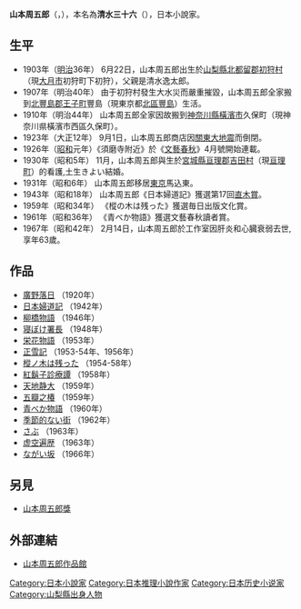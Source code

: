 {{Unreferenced|time=2021-04-29T11:18:33+00:00}}
'''山本周五郎'''（{{jpn|j=山本 周五郎|hg=やまもと しゅうごろう|rm= Yamamoto Shūgorō}}，{{bd|1903年|6月22日|1967年|2月14日|}}），本名為'''清水三十六'''（{{jpn|j=清水 三十六|hg=しみず さとむ|rm=Shimizu Satomu|link=no}}），日本小說家。

==生平==
* 1903年（[[明治|明治]]36年） 6月22日，山本周五郎出生於[[山梨縣|山梨縣]][[北都留郡|北都留郡]][[初狩村|初狩村]]（現[[大月市|大月市]]初狩町下初狩），父親是清水逸太郎。
* 1907年（明治40年）     由于初狩村發生大水災而嚴重摧毀，山本周五郎全家搬到[[北豐島郡|北豐島郡]][[王子町|王子町]]豐島（現東京都[[北區_(東京都)|北區]][[豐島_(東京都北區)|豐島]]）生活。
* 1910年（明治44年）     山本周五郎全家因故搬到[[神奈川縣|神奈川縣]][[橫濱市|橫濱市]]久保町（現神奈川県橫濱市西區久保町）。
* 1923年（大正12年）     9月1日，山本周五郎商店因[[關東大地震|關東大地震]]而倒閉。
* 1926年（[[昭和|昭和]]元年）《須磨寺附近》於《[[文藝春秋|文藝春秋]]》4月號開始連載。
* 1930年（昭和5年）      11月，山本周五郎與生於[[宮城縣|宮城縣]][[亘理郡|亘理郡]][[吉田村_(宮城縣亘理郡)|吉田村]]（現[[亘理町|亘理町]]）的看護,土生きよい結婚。
* 1931年（昭和6年）       山本周五郎移居[[東京|東京]]馬込東。
* 1943年（昭和18年）     山本周五郎《日本婦道記》獲選第17回[[直木賞|直木賞]]。
* 1959年（昭和34年） 《樅の木は残った》獲選毎日出版文化賞。
* 1961年（昭和36年）     《青べか物語》獲選文藝春秋讀者賞。
* 1967年（昭和42年）      2月14日，山本周五郎於工作室因肝炎和心臓衰弱去世,享年63歲。

== 作品 ==
* [[廣野落日|廣野落日]] （1920年）
* [[日本婦道記|日本婦道記]] （1942年）
* [[柳橋物語|柳橋物語]] （1946年）
* [[寝ぼけ署長|寝ぼけ署長]] （1948年）
* [[栄花物語_(山本周五郎)|栄花物語]] （1953年）
* [[正雪記|正雪記]] （1953-54年、1956年）
* [[樅ノ木は残った|樅ノ木は残った]] （1954-58年）
* [[紅鬍子診療譚|紅鬍子診療譚]] （1958年）
* [[天地静大|天地静大]] （1959年）
* [[五瓣之椿|五瓣之椿]] （1959年）
* [[青べか物語|青べか物語]] （1960年）
* [[季節的ない街|季節的ない街]] （1962年）
* [[さぶ_(小説)|さぶ]] （1963年）
* [[虚空遍歴|虚空遍歴]] （1963年）
* [[ながい坂|ながい坂]] （1966年）

==另見==
*[[山本周五郎獎|山本周五郎獎]]

== 外部連結 ==
* [https://web.archive.org/web/20160317145331/http://homepage3.nifty.com/yamashu-kan/ 山本周五郎作品館]

{{Authority control}}
{{DEFAULTSORT:yamamoto shuugorou}}
[[Category:日本小說家|Category:日本小說家]]
[[Category:日本推理小說作家|Category:日本推理小說作家]]
[[Category:日本历史小说家|Category:日本历史小说家]]
[[Category:山梨縣出身人物|Category:山梨縣出身人物]]